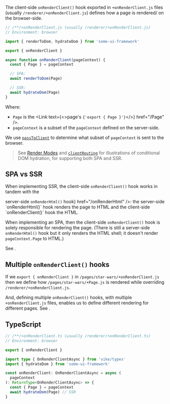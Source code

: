 
The client-side `onRenderClient()` hook exported in `+onRenderClient.js` files (usually `/renderer/+onRenderClient.js`)
defines how a page is rendered/<Link text="hydrated" href="/hydration" /> on the browser-side.

```js
// /**/+onRenderClient.js (usually /renderer/+onRenderClient.js)
// Environment: browser

import { renderToDom, hydrateDom } from 'some-ui-framework'

export { onRenderClient }

async function onRenderClient(pageContext) {
  const { Page } = pageContext

  // SPA:
  await renderToDom(Page)

  // SSR:
  await hydrateDom(Page)
}
```

Where:
 - `Page` is the <Link text={<>page's <code>{'export { Page }'}</code></>} href="/Page" />.
 - `pageContext` is a subset of the `pageContext` defined on the server-side.

We use [`passToClient`](/passToClient) to determine what subset of `pageContext` is sent to the browser.

> See [Render Modes](/render-modes) and [`clientRouting`](/clientRouting) for illustrations of conditional DOM
> hydration, for supporting both SPA and SSR.


## SPA vs SSR

When implementing SSR, the client-side `onRenderClient()` hook works in tandem with the
<Link text={<>server-side <code>onRenderHtml()</code> hook</>} href="/onRenderHtml" />: the server-side `onRenderHtml()`
hook renders the page to HTML and the client-side `onRenderClient()` hook <Link text="hydrates" href="/hydration" /> the
HTML.

When implementing an SPA, then the client-side `onRenderClient()` hook is solely responsible for rendering the page.
(There is still a server-side `onRenderHtml()` hook but it only renders the HTML shell; it doesn't render
`pageContext.Page` to HTML.)

See <Link href='/render-modes' />.


## Multiple `onRenderClient()` hooks

If we `export { onRenderClient }` in `/pages/star-wars/+onRenderClient.js` then we define how
`/pages/star-wars/+Page.js` is rendered while overriding `/renderer/+onRenderClient.js`.

And, defining multiple `onRenderClient()` hooks, with multiple `+onRenderClient.js` files, enables us to define
different rendering for different pages. See <Link href='/multiple-renderer' />.


## TypeScript

```ts
// /**/+onRenderClient.ts (usually /renderer/+onRenderClient.ts)
// Environment: browser

export { onRenderClient }

import type { OnRenderClientAsync } from 'vike/types'
import { hydrateDom } from 'some-ui-framework'

const onRenderClient: OnRenderClientAsync = async (
  pageContext
): ReturnType<OnRenderClientAsync> => {
  const { Page } = pageContext
  await hydrateDom(Page) // SSR
}
```

<!-- NOTE(aurelien) no HookTypeScriptHints here because onRenderClient has no return value -->
